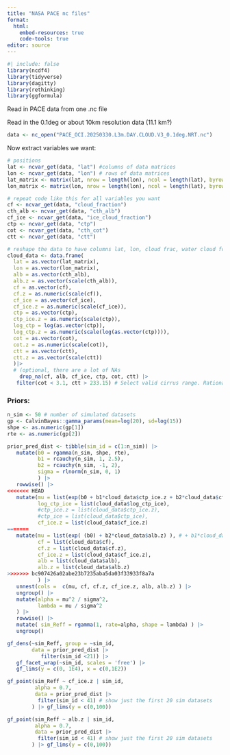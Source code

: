 ```yaml
---
title: "NASA PACE nc files"
format: 
  html:
    embed-resources: true
    code-tools: true
editor: source
---
```


```r
#| include: false
library(ncdf4)
library(tidyverse)
library(dagitty)
library(rethinking)
library(ggformula)
```

Read in PACE data from one .nc file

Read in the 0.1deg or about 10km resolution data (11.1 km?)

```r
data <- nc_open("PACE_OCI.20250330.L3m.DAY.CLOUD.V3_0.1deg.NRT.nc")
```

Now extract variables we want:

```r
# positions
lat <- ncvar_get(data, "lat") #columns of data matrices
lon <- ncvar_get(data, "lon") # rows of data matrices
lat_matrix <- matrix(lat, nrow = length(lon), ncol = length(lat), byrow = TRUE)
lon_matrix <- matrix(lon, nrow = length(lon), ncol = length(lat), byrow = FALSE)

# repeat code like this for all variables you want
cf <- ncvar_get(data, "cloud_fraction")
cth_alb <- ncvar_get(data, "cth_alb")
cf_ice <- ncvar_get(data, "ice_cloud_fraction")
ctp <- ncvar_get(data, "ctp")
cot <- ncvar_get(data, "cth_cot")
ctt <- ncvar_get(data, "ctt")
```

```R
# reshape the data to have columns lat, lon, cloud frac, water cloud frac
cloud_data <- data.frame(
  lat = as.vector(lat_matrix),
  lon = as.vector(lon_matrix),
  alb = as.vector(cth_alb),
  alb.z = as.vector(scale(cth_alb)),
  cf = as.vector(cf),
  cf.z = as.numeric(scale(cf)),
  cf_ice = as.vector(cf_ice),
  cf_ice.z = as.numeric(scale(cf_ice)),
  ctp = as.vector(ctp),
  ctp_ice.z = as.numeric(scale(ctp)),
  log_ctp = log(as.vector(ctp)),
  log_ctp.z = as.numeric(scale(log(as.vector(ctp)))),
  cot = as.vector(cot),
  cot.z = as.numeric(scale(cot)),
  ctt = as.vector(ctt),
  ctt.z = as.vector(scale(ctt))
  )|>
  # (optional, there are a lot of NAs
    drop_na(cf, alb, cf_ice, ctp, cot, ctt) |>
   filter(cot < 3.1, ctt > 233.15) # Select valid cirrus range. Rationale: https://journals.ametsoc.org/view/journals/amsm/58/1/amsmonographs-d-16-0010.1.pdf (pg 3)

```


### Priors:
```r
n_sim <- 50 # number of simulated datasets
gp <- CalvinBayes::gamma_params(mean=log(20), sd=log(15))
shpe <- as.numeric(gp[1])
rte <- as.numeric(gp[2])

prior_pred_dist <- tibble(sim_id = c(1:n_sim)) |> 
   mutate(b0 = rgamma(n_sim, shpe, rte),
          b1 = rcauchy(n_sim, 1, 2.5),
          b2 = rcauchy(n_sim, -1, 2),
          sigma = rlnorm(n_sim, 0, 1)
          ) |>
   rowwise() |>
<<<<<<< HEAD
   mutate(mu = list(exp(b0 + b1*cloud_data$ctp_ice.z + b2*cloud_data$cf_ice)),
          log_ctp_ice = list(cloud_data$log_ctp_ice),
          #ctp_ice.z = list(cloud_data$ctp_ice.z),
          #ctp_ice = list(cloud_data$ctp_ice),
          cf_ice.z = list(cloud_data$cf_ice.z)
=======
   mutate(mu = list(exp( (b0) + b2*cloud_data$alb.z) ), # + b1*cloud_data$cf_ice.z 
          cf = list(cloud_data$cf),
          cf.z = list(cloud_data$cf.z),
          cf_ice.z = list(cloud_data$cf_ice.z),
          alb = list(cloud_data$alb),
          alb.z = list(cloud_data$alb.z)
>>>>>>> bc907426a02abe23b7235aba5da03f33933f8a7a
          ) |>
   unnest(cols =  c(mu, cf, cf.z, cf_ice.z, alb, alb.z) ) |>
   ungroup() |>
   mutate(alpha = mu^2 / sigma^2,
          lambda = mu / sigma^2
   ) |>
   rowwise() |>
   mutate( sim_Reff = rgamma(1, rate=alpha, shape = lambda) ) |>
   ungroup()
```

```r
gf_dens(~sim_Reff, group = ~sim_id, 
        data = prior_pred_dist |>
           filter(sim_id <21)) |>
   gf_facet_wrap(~sim_id, scales = 'free') |>
   gf_lims(y = c(0, 1E4), x = c(0,1E2))
```

```r
gf_point(sim_Reff ~ cf_ice.z | sim_id,
         alpha = 0.7,
         data = prior_pred_dist |>
          filter(sim_id < 41) # show just the first 20 sim datasets
        ) |> gf_lims(y = c(0,100))

gf_point(sim_Reff ~ alb.z | sim_id,
         alpha = 0.7,
         data = prior_pred_dist |>
          filter(sim_id < 41) # show just the first 20 sim datasets
        ) |> gf_lims(y = c(0,100))
```

